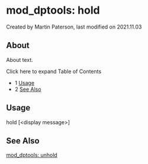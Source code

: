 
# mod_dptools: hold 

 Created by  Martin Paterson, last modified on 2021.11.03

## About

About text.

Click here to expand Table of Contents

* 1 [Usage](#usage)
* 2 [See Also](#see-also)

## Usage

hold [&lt;display message>]

## See Also

[mod\_dptools: unhold](./61210916.mdx#about)


